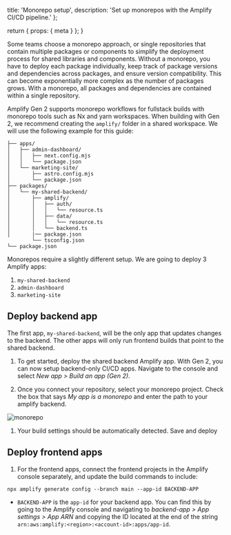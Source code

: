   title: 'Monorepo setup',
  description: 'Set up monorepos with the Amplify CI/CD pipeline.'
};

  return {
    props: {
      meta
    }
  };
}

Some teams choose a monorepo approach, or single repositories that contain multiple packages or components to simplify the deployment process for shared libraries and components. Without a monorepo, you have to deploy each package individually, keep track of package versions and dependencies across packages, and ensure version compatibility. This can become exponentially more complex as the number of packages grows. With a monorepo, all packages and dependencies are contained within a single repository.

Amplify Gen 2 supports monorepo workflows for fullstack builds with monorepo tools such as Nx and yarn workspaces. When building with Gen 2, we recommend creating the `amplify/` folder in a shared workspace. We will use the following example for this guide:

```text
├── apps/
│   ├── admin-dashboard/
│   │   ├── next.config.mjs
│   │   └── package.json
│   └── marketing-site/
│       ├── astro.config.mjs
│       └── package.json
├── packages/
│   └── my-shared-backend/
│       ├── amplify/
│       │   ├── auth/
│       │   │   └── resource.ts
│       │   ├── data/
│       │   │   └── resource.ts
│       │   └── backend.ts
│       |── package.json
        └── tsconfig.json
└── package.json
```

Monorepos require a slightly different setup. We are going to deploy 3 Amplify apps:

1. `my-shared-backend`
2. `admin-dashboard`
3. `marketing-site`

## Deploy backend app

The first app, `my-shared-backend`, will be the only app that updates changes to the backend. The other apps will only run frontend builds that point to the shared backend.

1. To get started, deploy the shared backend Amplify app. With Gen 2, you can now setup backend-only CI/CD apps. Navigate to the console and select _New app > Build an app (Gen 2)_.

1. Once you connect your repository, select your monorepo project. Check the box that says _My app is a monorepo_ and enter the path to your amplify backend.

![monorepo](/images/gen2/fullstack-branching/monorepo.png)

1. Your build settings should be automatically detected. Save and deploy

## Deploy frontend apps

1. For the frontend apps, connect the frontend projects in the Amplify console separately, and update the build commands to include:

```
npx amplify generate config --branch main --app-id BACKEND-APP
```

- `BACKEND-APP` is the `app-id` for your backend app. You can find this by going to the Amplify console and navigating to _backend-app > App settings > App ARN_ and copying the ID located at the end of the string `arn:aws:amplify:<region>:<account-id>:apps/app-id`.
